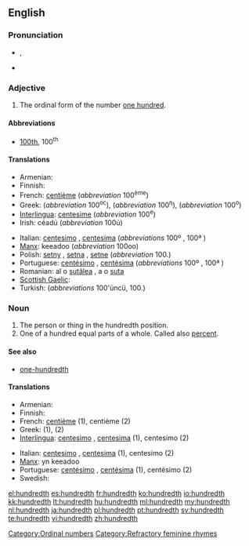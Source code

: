 ==English==

===Pronunciation===
* {{IPA|/ˈhʌndɹɛdθ/}}, {{SAMPA|/"hVndrEdT/}}
* {{hyphenation|hun|dredth}}

===Adjective===
{{en-adj|-}}

# The ordinal form of the number [[hundred|one hundred]].

====Abbreviations====
* [[100th]], 100<sup>th</sup>

====Translations====
{{trans-top|ordinal of 100}}
* Armenian: {{t-|hy|հարյուրերորդ|tr=haryurerord}}
* Finnish: {{t+|fi|sadas}}
* French: [[centième]] (''abbreviation'' 100<sup>ème</sup>)
* Greek: {{t+|el|εκατοστός|m|tr=ekatostós}} (''abbreviation'' 100<sup>ος</sup>), {{t|el|εκατοστή|f|tr=ekatostí}} (''abbreviation'' 100<sup>η</sup>), {{t+|el|εκατοστό|n|tr=ekatostó}} (''abbreviation'' 100<sup>ο</sup>)
* [[Interlingua]]: [[centesime]] (''abbreviation'' 100<sup>e</sup>)
* Irish: céadú (''abbreviation'' 100ú)
{{trans-mid}}
* Italian: [[centesimo]] {{m}}, [[centesima]] {{f}} (''abbreviations'' 100º {{m}}, 100ª {{f}})
* [[Manx]]: keeadoo (''abbreviation'' 100oo)
* Polish: [[setny]] {{m}}, [[setna]] {{f}}, [[setne]] {{n}} (''abbreviation'' 100.)
* Portuguese: [[centésimo]] {{m}}, [[centésima]] {{f}} (''abbreviations'' 100º {{m}}, 100ª {{f}})
* Romanian: al o [[sutălea]] {{m}}, a o [[suta]] {{f}}
* [[Scottish Gaelic]]: {{t-|gd|ceudamh|xs=Scottish Gaelic}}
* Turkish: {{t|tr|yüzüncü}} (''abbreviations'' 100'üncü, 100.)
{{trans-bottom}}

===Noun===
{{en-noun}}

# The person or thing in the hundredth position.
# One of a hundred equal parts of a whole. Called also [[percent]].

====See also====
* [[one-hundredth]]

====Translations====
{{trans-top}}
* Armenian: {{t-|hy|հարյուրերորդ|tr=haryurerord}}
* Finnish: {{t+|fi|sadas}}
* French: [[centième]] {{m|f}} (1), centième {{m}} (2)
* Greek: {{t+|el|εκατοστός}} (1), {{t+|el|εκατοστό|n}} (2)
* [[Interlingua]]: [[centesimo]] {{m}}, [[centesima]] {{f}} (1), centesimo (2)
{{trans-mid}}
* Italian: [[centesimo]] {{m}}, [[centesima]] {{f}} (1), centesimo {{m}} (2)
* [[Manx]]: yn keeadoo
* Portuguese: [[centésimo]] {{m}}, [[centésima]] {{f}} (1), centésimo {{m}} (2)
* Swedish: {{t|sv|hundradel|c}}
{{trans-bottom}}

[[Category:Ordinal numbers]]
[[Category:Refractory feminine rhymes]]

[[el:hundredth]]
[[es:hundredth]]
[[fr:hundredth]]
[[ko:hundredth]]
[[io:hundredth]]
[[kk:hundredth]]
[[lt:hundredth]]
[[hu:hundredth]]
[[ml:hundredth]]
[[my:hundredth]]
[[nl:hundredth]]
[[ja:hundredth]]
[[pl:hundredth]]
[[pt:hundredth]]
[[sv:hundredth]]
[[te:hundredth]]
[[vi:hundredth]]
[[zh:hundredth]]